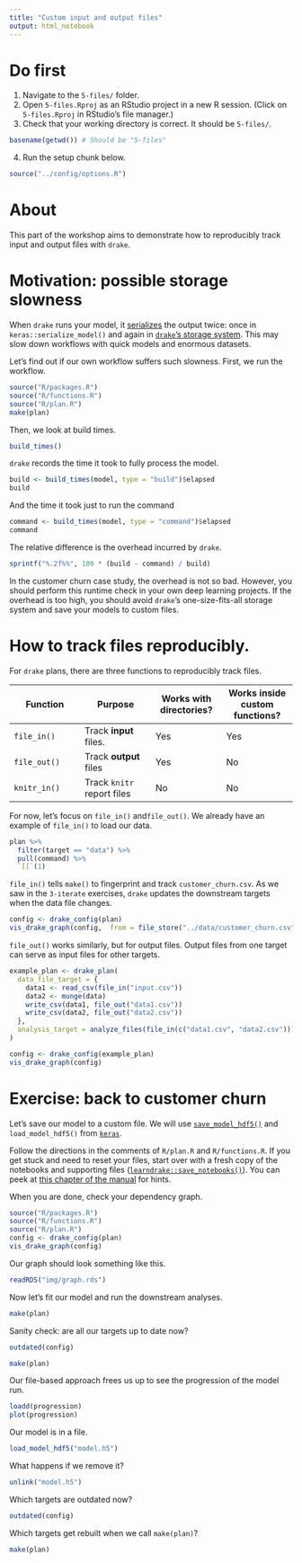 ```yaml
---
title: "Custom input and output files"
output: html_notebook
---
```


# Do first

1. Navigate to the `5-files/` folder.
2. Open `5-files.Rproj` as an RStudio project in a new R session. (Click on `5-files.Rproj` in RStudio's file manager.)
3. Check that your working directory is correct. It should be `5-files/`.

```r
basename(getwd()) # Should be "5-files"
```

4. Run the setup chunk below.

```r
source("../config/options.R")
```

# About

This part of the workshop aims to demonstrate how to reproducibly track input and output files with `drake`.

# Motivation: possible storage slowness

When `drake` runs your model, it [serializes](https://en.wikipedia.org/wiki/Serialization) the output twice: once in `keras::serialize_model()` and again in [`drake`'s storage system](https://github.com/richfitz/storr). This may slow down workflows with quick models and enormous datasets.

Let's find out if our own workflow suffers such slowness. First, we run the workflow.

```r
source("R/packages.R")
source("R/functions.R")
source("R/plan.R")
make(plan)
```

Then, we look at build times.

```r
build_times()
```

`drake` records the time it took to fully process the model.

```r
build <- build_times(model, type = "build")$elapsed
build
```

And the time it took just to run the command

```r
command <- build_times(model, type = "command")$elapsed
command
```

The relative difference is the overhead incurred by `drake`.

```r
sprintf("%.2f%%", 100 * (build - command) / build)
```

In the customer churn case study, the overhead is not so bad. However, you should perform this runtime check in your own deep learning projects. If the overhead is too high, you should avoid `drake`'s one-size-fits-all storage system and save your models to custom files. 

# How to track files reproducibly.

For `drake` plans, there are three functions to reproducibly track files.

Function | Purpose | Works with directories? | Works inside custom functions?
---|---|---|---
`file_in()` | Track **input** files. | Yes | Yes
`file_out()` | Track **output** files | Yes | No
`knitr_in()` | Track `knitr` report files | No | No

For now, let's focus on `file_in()` and` file_out()`. We already have an example of `file_in()` to load our data.

```r
plan %>%
  filter(target == "data") %>%
  pull(command) %>%
  `[[`(1)
```

`file_in()` tells `make()` to fingerprint and track `customer_churn.csv`. As we saw in the `3-iterate` exercises, `drake` updates the downstream targets when the data file changes.

```r
config <- drake_config(plan)
vis_drake_graph(config,  from = file_store("../data/customer_churn.csv"))
```

`file_out()` works similarly, but for output files. Output files from one target can serve as input files for other targets.

```r
example_plan <- drake_plan(
  data_file_target = {
    data1 <- read_csv(file_in("input.csv"))
    data2 <- munge(data)
    write_csv(data1, file_out("data1.csv"))
    write_csv(data2, file_out("data2.csv"))
  },
  analysis_target = analyze_files(file_in(c("data1.csv", "data2.csv")))
)

config <- drake_config(example_plan)
vis_drake_graph(config)
```


# Exercise: back to customer churn

Let's save our model to a custom file. We will use [`save_model_hdf5()`](https://keras.rstudio.com/reference/save_model_hdf5.html) and `load_model_hdf5()` from [`keras`](https://keras.rstudio.com).

Follow the directions in the comments of `R/plan.R` and `R/functions.R`. If you get stuck and need to reset your files, start over with a fresh copy of the notebooks and supporting files ([`learndrake::save_notebooks()`](https://github.com/wlandau/learndrake)). You can peek at [this chapter of the manual](https://ropenscilabs.github.io/drake-manual/churn.html#increasing-efficiency) for hints.

When you are done, check your dependency graph.

```r
source("R/packages.R")
source("R/functions.R")
source("R/plan.R")
config <- drake_config(plan)
vis_drake_graph(config)
```

Our graph should look something like this.

```r
readRDS("img/graph.rds")
```

Now let's fit our model and run the downstream analyses.

```r
make(plan)
```

Sanity check: are all our targets up to date now?

```r
outdated(config)
```

```r
make(plan)
```

Our file-based approach frees us up to see the progression of the model run.

```r
loadd(progression)
plot(progression)
```


Our model is in a file.

```r
load_model_hdf5("model.h5")
```

What happens if we remove it?

```r
unlink("model.h5")
```

Which targets are outdated now?

```r
outdated(config)
```

Which targets get rebuilt when we call `make(plan)`?

```r
make(plan)
```
